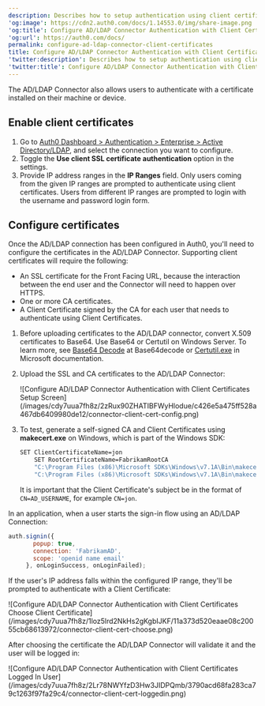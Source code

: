 ```yaml
---
description: Describes how to setup authentication using client certificates.
'og:image': https://cdn2.auth0.com/docs/1.14553.0/img/share-image.png
'og:title': Configure AD/LDAP Connector Authentication with Client Certificates
'og:url': https://auth0.com/docs/
permalink: configure-ad-ldap-connector-client-certificates
title: Configure AD/LDAP Connector Authentication with Client Certificates
'twitter:description': Describes how to setup authentication using client certificates.
'twitter:title': Configure AD/LDAP Connector Authentication with Client Certificates
---
```

The AD/LDAP Connector also allows users to authenticate with a certificate installed on their machine or device.

## Enable client certificates

1. Go to [Auth0 Dashboard > Authentication > Enterprise > Active Directory/LDAP](https://manage.auth0.com/#/connections/enterprise/ad), and select the connection you want to configure.
2. Toggle the **Use client SSL certificate authentication** option in the settings.
3. Provide IP address ranges in the **IP Ranges** field. Only users coming from the given IP ranges are prompted to authenticate using client certificates. Users from different IP ranges are prompted to login with the username and password login form.

## Configure certificates

Once the AD/LDAP connection has been configured in Auth0, you'll need to configure the certificates in the AD/LDAP Connector. Supporting client certificates will require the following:

* An SSL certificate for the Front Facing URL, because the interaction between the end user and the Connector will need to happen over HTTPS.
* One or more CA certificates.
* A Client Certificate signed by the CA for each user that needs to authenticate using Client Certificates.

1. Before uploading certificates to the AD/LDAP connector, convert X.509 certificates to Base64. Use Base64 or Certutil on Windows Server. To learn more, see [Base64 Decode](https://www.base64decode.org/) at Base64decode or [Certutil.exe](https://docs.microsoft.com/en-us/windows-server/administration/windows-commands/certutil#BKMK_encode) in Microsoft documentation.
2. Upload the SSL and CA certificates to the AD/LDAP Connector:

   <Frame>![Configure AD/LDAP Connector Authentication with Client Certificates Setup Screen](/images/cdy7uua7fh8z/2zRux90ZHATIBFWyHlodue/c426e5a475ff528a467db6409980de12/connector-client-cert-config.png)</Frame>
3. To test, generate a self-signed CA and Client Certificates using **makecert.exe** on Windows, which is part of the Windows SDK:

   ```bash lines
   SET ClientCertificateName=jon
       SET RootCertificateName=FabrikamRootCA
       "C:\Program Files (x86)\Microsoft SDKs\Windows\v7.1A\Bin\makecert.exe" -sky exchange -r -n "CN=%RootCertificateName%" -pe -a sha1 -len 2048 -ss My "%RootCertificateName%.cer"
       "C:\Program Files (x86)\Microsoft SDKs\Windows\v7.1A\Bin\makecert.exe" -n "CN=%ClientCertificateName%" -pe -sky exchange -m 96 -ss My -in "%RootCertificateName%" -is my -a sha1
   ```


   

   

   It is important that the Client Certificate's subject be in the format of `CN=AD_USERNAME`, for example `CN=jon`.

In an application, when a user starts the sign-in flow using an AD/LDAP Connection:

```js lines
auth.signin({
       popup: true,
       connection: 'FabrikamAD',
       scope: 'openid name email'
     }, onLoginSuccess, onLoginFailed);
```






If the user's IP address falls within the configured IP range, they'll be prompted to authenticate with a Client Certificate:

<Frame>![Configure AD/LDAP Connector Authentication with Client Certificates Choose Client Certificate](/images/cdy7uua7fh8z/1loz5lrd2NkHs2gKgbIJKF/11a373d520eaae08c20055cb68613972/connector-client-cert-choose.png)</Frame>

After choosing the certificate the AD/LDAP Connector will validate it and the user will be logged in:

<Frame>![Configure AD/LDAP Connector Authentication with Client Certificates Logged In User](/images/cdy7uua7fh8z/2Lr78NWYfzD3Hw3JIDPQmb/3790acd68fa283ca79c1263f97fa29c4/connector-client-cert-loggedin.png)</Frame>